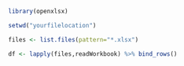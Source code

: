 
```{r}
library(openxlsx)
```

```{r}
setwd("yourfilelocation")
```

```{r}

files <- list.files(pattern="*.xlsx") 

```

```{r}
df <- lapply(files,readWorkbook) %>% bind_rows()
```



